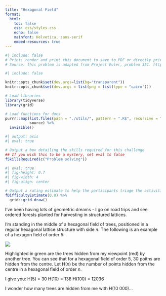 ```yaml
---
title: "Hexagonal Field"
format: 
  html:
    toc: false
    css: css/styles.css
    echo: false
    mainfont: Helvetica, sans-serif
    embed-resources: true
---
```

```r
#| include: false
# Print: render and print this document to save to PDF or directly print.
# Source: this problem is adapted from Project Euler, problem 351. https://projecteuler.net/problem=351
```

```r
#| include: false

knitr::opts_chunk$set(dev.args=list(bg="transparent"))
knitr::opts_chunk$set(dev.args = list(png = list(type = "cairo")))

# Load libraries
library(tidyverse)
library(grid)

# Load functions for docs
purrr::map(list.files(path = "./utils/", pattern = ".R$", recursive = TRUE, full.names = TRUE),
           source) %>%
  invisible()
```

``` r
#| output: asis
#| eval: true

# Output a box detailing the skills required for this challenge
## If you wish this to be a mystery, set eval to false
fSkillsRequired(c("Problem solving"))
```

``` r
#| eval: true
#| fig-height: 0.7
#| fig-width: 4
#| fig-align: center

# Output a rating estimate to help the participants triage the activities
fDifficultyEstimate(0.8) %>%
  grid::grid.draw()
```

I've been having lots of geometric dreams - I go on road trips and see ordered forests planted for harvesting in structured lattices. 

I'm standing in the middle of a hexagonal field of trees, positioned in a regular hexagonal lattice structure with side *n*. The following is an example of a hexagon field of order 5:

![](inst/HexagonalField.png){fig-align="center"}

Highlighted in green are the trees hidden from my viewpoint (red) by another tree. You can see that for a hexagonal field of order 5, 30 poitns are hidden from the centre. Let H(*n*) be the number of points hidden from the centre in a hexagonal field of order *n*. 

I give you:
H(5) = 30
H(10) = 138
H(100) = 12036

I wonder how many trees are hidden from me with H(10 000)...